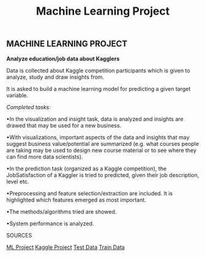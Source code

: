 ﻿---
title: 'Machine Learning Project'
publishedAt: '2020-03-22'
summary: 'This is the summary of our blog post! This is the summary of our blog post! This is the summary of our blog post!'
---


## MACHINE LEARNING PROJECT

**Analyze education/job data about Kagglers**

Data is collected about Kaggle competition participants which is given to analyze, study and draw insights from.

It is asked to build a machine learning model for predicting a given target variable.

*Completed tasks:*

•In the visualization and insight task, data is analyzed and insights are drawed that may be used for a new business.

•With visualizations, important aspects of the data and insights that may suggest business value/potential are summarized (e.g. what courses people are taking may be used to design new course material or to see where they can find more data scientists).

•In the prediction task (organized as a Kaggle competition), the JobSatisfaction of a Kaggler is tried to predicted, given their job description, level etc.

•Preprocessing and feature selection/extraction are included. It is highlighted which features emerged as most important.

•The methods/algorithms tried are showed.

•System performance is analyzed. 

<p style={{  fontStyle: 'italic', fontWeight: 'bold' }}>
  SOURCES
</p>

<a className='download-link block' href='/files/ML_Project.pdf' download>ML Project</a>
<a className='download-link block' href='/files/Kaggle_Project.pdf' download>Kaggle Project</a>
<a className='download-link block' href='/files/test.csv' download>Test Data</a>
<a className='download-link block' href='/files/train.csv' download>Train Data</a>

